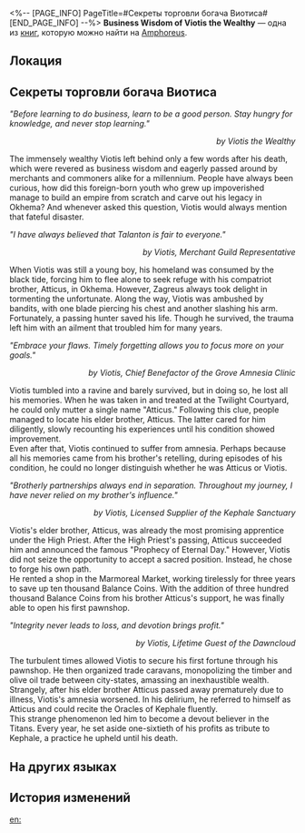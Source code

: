 <%-- [PAGE_INFO]
PageTitle=#Секреты торговли богача Виотиса#
[END_PAGE_INFO] --%>
{{Дополнить}}
{{Книга Инфобокс
|id           = 540
|partIds      = 190869
|Название     = Business Wisdom of Viotis the Wealthy
|Изображение  = Предмет Книга Амфореус 1.png
|Мир          = Amphoreus
|Томов        = 1
|Автор        = <!--нужно добавить-->
|Описание     = A compilation of maxims from Viotis, once Okhema's wealthiest merchant. His wisdom has been verbally transmitted for a millennium and is considered a mandatory reading for all merchants and vendors.
|Том1         = {{tx}}
|Источник1    = {{tx|Отсутствует источник}}
|Персонажи    = Kephale; Talanton; Zagreus
|Фракции      = Okhema
}}
'''Business Wisdom of Viotis the Wealthy''' — одна из [[Книги|книг]], которую можно найти на [[Amphoreus]].

==Локация==
{{Отметка карты|<!--название карты-->|<!--id отметки-->}}

==Секреты торговли богача Виотиса==
''"Before learning to do business, learn to be a good person. Stay hungry for knowledge, and never stop learning."''<br /><div align="right">''by Viotis the Wealthy''</div>


The immensely wealthy Viotis left behind only a few words after his death, which were revered as business wisdom and eagerly passed around by merchants and commoners alike for a millennium. People have always been curious, how did this foreign-born youth who grew up impoverished manage to build an empire from scratch and carve out his legacy in Okhema? And whenever asked this question, Viotis would always mention that fateful disaster.


''"I have always believed that Talanton is fair to everyone."''<br /><div align="right">''by Viotis, Merchant Guild Representative''</div>


When Viotis was still a young boy, his homeland was consumed by the black tide, forcing him to flee alone to seek refuge with his compatriot brother, Atticus, in Okhema. However, Zagreus always took delight in tormenting the unfortunate. Along the way, Viotis was ambushed by bandits, with one blade piercing his chest and another slashing his arm. Fortunately, a passing hunter saved his life. Though he survived, the trauma left him with an ailment that troubled him for many years.


''"Embrace your flaws. Timely forgetting allows you to focus more on your goals."''<br /><div align="right">''by Viotis, Chief Benefactor of the Grove Amnesia Clinic''</div>


Viotis tumbled into a ravine and barely survived, but in doing so, he lost all his memories. When he was taken in and treated at the Twilight Courtyard, he could only mutter a single name "Atticus." Following this clue, people managed to locate his elder brother, Atticus. The latter cared for him diligently, slowly recounting his experiences until his condition showed improvement.<br />
Even after that, Viotis continued to suffer from amnesia. Perhaps because all his memories came from his brother's retelling, during episodes of his condition, he could no longer distinguish whether he was Atticus or Viotis.


''"Brotherly partnerships always end in separation. Throughout my journey, I have never relied on my brother's influence."''<br /><div align="right">''by Viotis, Licensed Supplier of the Kephale Sanctuary''</div>


Viotis's elder brother, Atticus, was already the most promising apprentice under the High Priest. After the High Priest's passing, Atticus succeeded him and announced the famous "Prophecy of Eternal Day." However, Viotis did not seize the opportunity to accept a sacred position. Instead, he chose to forge his own path.<br />
He rented a shop in the Marmoreal Market, working tirelessly for three years to save up ten thousand Balance Coins. With the addition of three hundred thousand Balance Coins from his brother Atticus's support, he was finally able to open his first pawnshop.


''"Integrity never leads to loss, and devotion brings profit."''<br /><div align="right">''by Viotis, Lifetime Guest of the Dawncloud''</div>


The turbulent times allowed Viotis to secure his first fortune through his pawnshop. He then organized trade caravans, monopolizing the timber and olive oil trade between city-states, amassing an inexhaustible wealth. Strangely, after his elder brother Atticus passed away prematurely due to illness, Viotis's amnesia worsened. In his delirium, he referred to himself as Atticus and could recite the Oracles of Kephale fluently.<br />
This strange phenomenon led him to become a devout believer in the Titans. Every year, he set aside one-sixtieth of his profits as tribute to Kephale, a practice he upheld until his death.

==На других языках==
{{На других языках
|en   = Business Wisdom of Viotis the Wealthy
|zhs  = 「富家翁」维奥提斯的生意经
|zht  = 「富家翁」維奧提斯的生意經
|ja   = 「富豪」ビオティスのビジネス術
|ko   = 「부호」 비오티스의 사업 비결
|es   = Sabiduría de los negocios del magnate Viotis
|fr   = Sagesse commerciale de Viotis le fortuné
|ru   = Секреты торговли богача Виотиса
|th   = เคล็ดลับทำธุรกิจของ Viotis "ผู้ร่ำรวย"
|vi   = Những Chiêu Thức Kinh Doanh Của Vị Đại Gia Viotis
|de   = Geschäftsweisheit von Viotis dem Reichen
|id   = Pedoman Bisnis Viotis "Si Pengusaha Kaya"
|pt   = A Sabedoria Empresarial de Viotis, o Rico
}}

==История изменений==
{{История изменений|3.5}}

[[en:]]